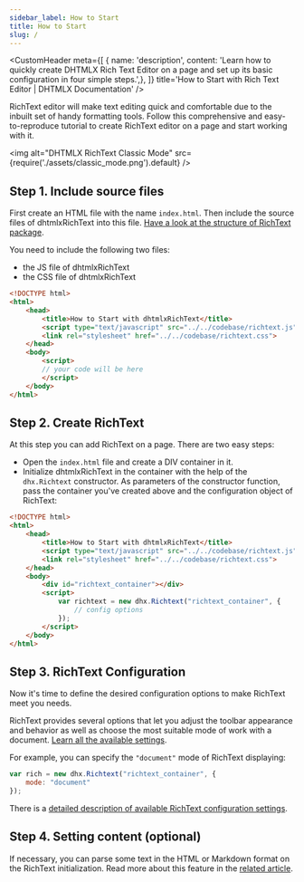 ```yaml
---
sidebar_label: How to Start
title: How to Start
slug: /
---
```



<CustomHeader
    meta={[
        { name: 'description', content: 'Learn how to quickly create DHTMLX Rich Text Editor on a page and set up its basic configuration in four simple steps.',},
    ]}
    title='How to Start with Rich Text Editor | DHTMLX Documentation'
/>

RichText editor will make text editing quick and comfortable due to the inbuilt set of handy formatting tools.
Follow this comprehensive and easy-to-reproduce tutorial to create RichText editor on a page and start working with it.

 <img alt="DHTMLX RichText Classic Mode" src={require('./assets/classic_mode.png').default} />

Step 1. Include source files
--------------------------

First create an HTML file with the name `index.html`. Then include the source files of dhtmlxRichText into this file. 
[Have a look at the structure of RichText package](guides/initialization.md#including-source-files).

You need to include the following two files:

- the JS file of dhtmlxRichText
- the CSS file of dhtmlxRichText

~~~html title="index.html"
<!DOCTYPE html>
<html>
	<head>
		<title>How to Start with dhtmlxRichText</title>
		<script type="text/javascript" src="../../codebase/richtext.js"></script>
		<link rel="stylesheet" href="../../codebase/richtext.css">
	</head>
	<body>
		<script>
		// your code will be here
		</script>
	</body>
</html>
~~~

Step 2. Create RichText
--------------------------

At this step you can add RichText on a page. There are two easy steps:

- Open the `index.html` file and create a DIV container in it.
- Initialize dhtmlxRichText in the container with the help of the `dhx.Richtext` constructor. As parameters of the constructor function, pass the container you've created above and the configuration object of RichText:

~~~html title="index.html"
<!DOCTYPE html>
<html>
	<head>
		<title>How to Start with dhtmlxRichText</title>
		<script type="text/javascript" src="../../codebase/richtext.js"></script>
		<link rel="stylesheet" href="../../codebase/richtext.css">
	</head>
	<body>
		<div id="richtext_container"></div>
		<script>
			var richtext = new dhx.Richtext("richtext_container", {
				// config options
			});
		</script>
	</body>
</html>
~~~

Step 3. RichText Configuration
------------------------------

Now it's time to define the desired configuration options to make RichText meet you needs.

RichText provides several options that let you adjust the toolbar appearance and behavior as well as choose the most suitable mode of work with a document. [Learn all the available settings](api/properties.md).

For example, you can specify the `"document"` mode of RichText displaying:

~~~js
var rich = new dhx.Richtext("richtext_container", {
	mode: "document"
});
~~~

There is a [detailed description of available RichText configuration settings](guides/configuration.md). 

Step 4. Setting content (optional)
-------------------------

If necessary, you can parse some text in the HTML or Markdown format on the RichText initialization. Read more about this feature in the [related article](guides/loading_data.md).